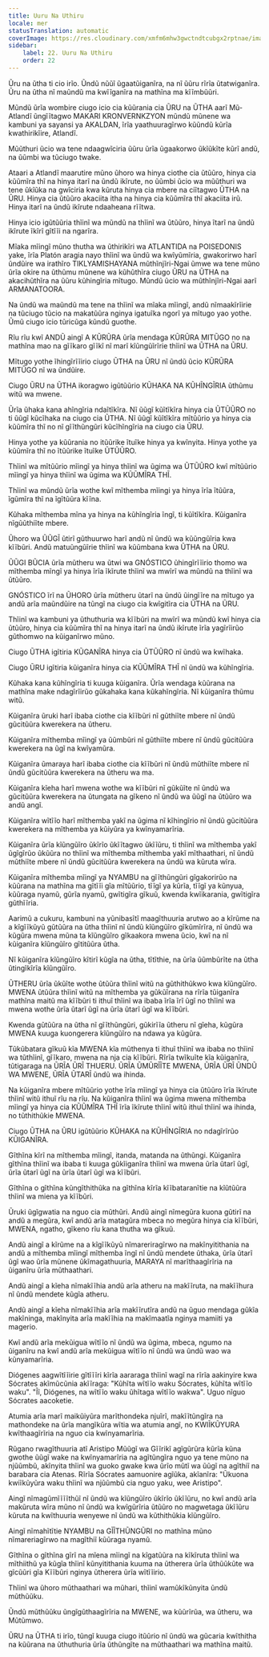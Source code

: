```yaml
---
title: Uuru Na Uthiru
locale: mer
statusTranslation: automatic
coverImage: https://res.cloudinary.com/xmfm6mhw3gwctndtcubgx2rptnae/image/upload/v1740337243/small_cover_educacion_fundamental_a051170f1c.webp
sidebar:
    label: 22. Uuru Na Uthiru
    order: 22
---
```

Ũru na ũtha ti cio irĩo. Ũndũ nũũĩ ũgaatũiganĩra, na nĩ ũũru rĩrĩa ũtatwiganĩra. Ũru na ũtha nĩ maũndũ ma kwĩĩganĩra na mathĩna ma kĩĩmbũũri.

Mũndũ ũrĩa wombire ciugo icio cia kũũrania cia ŨRU na ŨTHA aarĩ Mũ-Atlandĩ ũngĩĩtagwo MAKARI KRONVERNKZYON mũndũ mũnene wa kambuni ya sayansi ya AKALDAN, ĩrĩa yaathuuragĩrwo kũũndũ kũrĩa kwathirikĩire, Atlandĩ.

Mũũthuri ũcio wa tene ndaagwĩciria ũũru ũrĩa ũgaakorwo ũkĩũkĩte kũrĩ andũ, na ũũmbi wa tũciugo twake.

Ataari a Atlandĩ maarutire mũno ũhoro wa hinya ciothe cia ũtũũro, hinya cia kũũmĩra thĩ na hinya itarĩ na ũndũ ikĩrute, no ũũmbi ũcio wa mũũthuri wa tene ũkĩũka na gwĩciria kwa kũruta hinya cia mbere na ciĩtagwo ŨTHA na ŨRU. Hinya cia ũtũũro akaciita itha na hinya cia kũũmĩra thĩ akaciita irũ. Hinya itarĩ na ũndũ ikĩrute ndaaheana rĩĩtwa.

Hinya icio igũtũũria thĩinĩ wa mũndũ na thĩinĩ wa ũtũũro, hinya ĩtarĩ na ũndũ ikĩrute ĩkĩrĩ gĩtĩĩi na ngarĩra.

Mĩaka mĩingĩ mũno thutha wa ũthirikĩri wa ATLANTIDA na POISEDONIS yake, ĩrĩa Platón aragia nayo thĩinĩ wa ũndũ wa kwĩyũmĩria, gwakorirwo harĩ ũndũire wa irathĩro TIKLYAMISHAYANA mũthĩnjĩri-Ngai ũmwe wa tene mũno ũrĩa okire na ũthũmu mũnene wa kũhũthĩra ciugo ŨRU na ŨTHA na akacihũthĩra na ũũru kũhingĩria mĩtugo. Mũndũ ũcio wa mũthĩnjĩri-Ngai aarĩ ARMANATOORA.

Na ũndũ wa maũndũ ma tene na thĩinĩ wa mĩaka mĩingĩ, andũ nĩmaakĩrĩirie na tũciugo tũcio na makatũũra nginya igatuĩka ngorĩ ya mĩtugo yao yothe. Ũmũ ciugo icio tũricũga kũndũ guothe.

Rĩu rĩu kwĩ ANDŨ aingĩ A KŨRŨRA ũrĩa mendaga KŨRŨRA MITŨGO no na mathĩna mao na gĩĩkaro gĩĩkĩ nĩ marĩ kĩũngũĩrĩrie thĩinĩ wa ŨTHA na ŨRU.

Mĩtugo yothe ĩhingĩrĩĩirio ciugo ŨTHA na ŨRU nĩ ũndũ ũcio KŨRŨRA MITŨGO nĩ wa ũndũire.

Ciugo ŨRU na ŨTHA ikoragwo igũtũũrio KŨHAKA NA KŨHĨNGĨRIA ũthũmu witũ wa mwene.

Ũrĩa ũhaka kana ahĩngĩria ndaĩtĩkĩra. Nĩ ũũgĩ kũĩtĩkĩra hinya cia ŨTŨŨRO no ti ũũgĩ kũcĩhaka na ciugo cia ŨTHA. Nĩ ũũgĩ kũĩtĩkĩra mĩtũũrio ya hinya cia kũũmĩra thĩ no nĩ gĩĩthũngũri kũcĩhĩngĩria na ciugo cia ŨRU.

Hinya yothe ya kũũrania no itũũrike ĩtuĩke hinya ya kwĩnyita. Hinya yothe ya kũũmĩra thĩ no ĩtũũrike ĩtuĩke ŨTŨŨRO.

Thĩinĩ wa mĩtũũrio mĩingĩ ya hinya thĩinĩ wa ũgima wa ŨTŨŨRO kwĩ mĩtũũrio mĩingĩ ya hinya thĩinĩ wa ũgima wa KŨŨMĨRA THĨ.

Thĩinĩ wa mũndũ ũrĩa wothe kwĩ mĩthemba mĩingi ya hinya ĩrĩa ĩtũũra, ĩgũmĩra thĩ na ĩgĩtũũra kĩĩna.

Kũhaka mĩthemba mĩna ya hinya na kũhĩngĩria ĩngĩ, ti kũĩtĩkĩra. Kũiganĩra nĩgũũthiĩte mbere.

Ũhoro wa ŨŨGĨ ũtirĩ gũthuurwo harĩ andũ nĩ ũndũ wa kũũngũĩria kwa kĩĩbũri. Andũ matuũngũĩrie thĩinĩ wa kũũmbana kwa ŨTHA na ŨRU.

ŨŨGI BŨCIA ũrĩa mũtheru wa ũtwi wa GNÓSTICO ũhingĩrĩĩirio thomo wa mĩthemba mĩngĩ ya hinya ĩrĩa ĩkĩrute thĩinĩ wa mwĩrĩ wa mũndũ na thĩinĩ wa ũtũũro.

GNÓSTICO ĩrĩ na ŨHORO ũrĩa mũtheru ũtarĩ na ũndũ ũingĩĩre na mĩtugo ya andũ arĩa maũndũire na tũngĩ na ciugo cia kwĩgitĩra cia ŨTHA na ŨRU.

Thĩinĩ wa kambuni ya ũthuthuria wa kĩĩbũri na mwĩrĩ wa mũndũ kwĩ hinya cia ũtũũro, hinya cia kũũmĩra thĩ na hinya itarĩ na ũndũ ikĩrute ĩrĩa yagĩrĩirũo gũthomwo na kũiganĩrwo mũno.

Ciugo ŨTHA igĩtiria KŨGANĨRA hinya cia ŨTŨŨRO nĩ ũndũ wa kwĩhaka.

Ciugo ŨRU igĩtiria kũiganĩra hinya cia KŨŨMĨRA THĨ nĩ ũndũ wa kũhĩngĩria.

Kũhaka kana kũhĩngĩria ti kuuga kũiganĩra. Ũrĩa wendaga kũũrana na mathĩna make ndagĩrĩirũo gũkahaka kana kũkahĩngĩria. Nĩ kũiganĩra thũmu witũ.

Kũiganĩra ũruki harĩ ibaba ciothe cia kĩĩbũri nĩ gũthiĩte mbere nĩ ũndũ gũcitũũra kwerekera na ũtheru.

Kũiganĩra mĩthemba mĩingĩ ya ũũmbũri nĩ gũthiĩte mbere nĩ ũndũ gũcitũũra kwerekera na ũgĩ na kwĩyamũra.

Kũiganĩra ũmaraya harĩ ibaba ciothe cia kĩĩbũri nĩ ũndũ mũthiĩte mbere nĩ ũndũ gũcitũũra kwerekera na ũtheru wa ma.

Kũiganĩra kĩeha harĩ mwena wothe wa kĩĩbũri nĩ gũkũĩte nĩ ũndũ wa gũcitũũra kwerekera na ũtungata na gĩkeno nĩ ũndũ wa ũũgĩ na ũtũũro wa andũ angĩ.

Kũiganĩra wĩtĩĩo harĩ mĩthemba yakĩ na ũgima nĩ kĩhingĩrio nĩ ũndũ gũcitũũra kwerekera na mĩthemba ya kũiyũra ya kwĩnyamarĩria.

Kũiganĩra ũrĩa kĩũngũĩro ũkĩrĩo ũkĩĩtagwo ũkĩĩũru, ti thĩinĩ wa mĩthemba yakĩ ũgĩgĩrũo ũkũũra no thĩinĩ wa mĩthemba mĩthemba yakĩ mĩthaathari, nĩ ũndũ mũthiĩte mbere nĩ ũndũ gũcitũũra kwerekera na ũndũ wa kũruta wĩra.

Kũiganĩra mĩthemba mĩingĩ ya NYAMBU na gĩĩthũngũri gĩgakorirũo na kũũrana na mathĩna ma gĩtĩĩi gĩa mĩtũũrio, tĩĩgĩ ya kũrĩa, tĩĩgĩ ya kũnyua, kũũraga nyamũ, gũrĩa nyamũ, gwĩtigĩra gĩkuũ, kwenda kwĩikarania, gwĩtigĩra gũthĩĩria.

Aarimũ a cukuru, kambuni na yũnibasĩtĩ maagĩthuuria arutwo ao a kĩrũme na a kĩgĩĩkũyũ gũtũũra na ũtha thĩinĩ nĩ ũndũ kĩũngũĩro gĩkũmĩrĩra, nĩ ũndũ wa kũgũra mwena mũna ta kĩũngũĩro gĩkaakora mwena ũcio, kwĩ na nĩ kũiganĩra kĩũngũĩro gĩtitũũra ũtha.

Nĩ kũiganĩra kĩũngũĩro kĩtirĩ kũgĩa na ũtha, tĩtĩthie, na ũrĩa ũũmbũrĩte na ũtha ũtingĩkĩrĩa kĩũngũĩro.

ŨTHERU ũrĩa ũkũĩte wothe ũtũũra thĩinĩ witũ na gũthithũkwo kwa kĩũngũĩro. MWENA ũtũũra thĩinĩ witũ na mĩthemba ya gũkũĩrana na rĩrĩa tũiganĩra mathĩna maitũ ma kĩĩbũri ti ithuĩ thĩinĩ wa ibaba ĩrĩa ĩrĩ ũgĩ no thĩinĩ wa mwena wothe ũrĩa ũtarĩ ũgĩ na ũrĩa ũtarĩ ũgĩ wa kĩĩbũri.

Kwenda gũtũũra na ũtha nĩ gĩĩthũngũri, gũkirĩĩa ũtheru nĩ gĩeha, kũgũra MWENA kuuga kuongerera kĩũngũĩro na ndawa ya kũgũra.

Tũkũbatara gĩkuũ kĩa MWENA kĩa mũthenya ti ithuĩ thĩinĩ wa ibaba no thĩinĩ wa tũthĩinĩ, gĩĩkaro, mwena na nja cia kĩĩbũri. Rĩrĩa twĩkuĩte kĩa kũiganĩra, tũtigaraga na ŨRĨA ŨRĨ THUERU. ŨRĨA ŨMŨRĨĨTE MWENA, ŨRĨA ŨRĨ ŨNDŨ WA MWENE, ŨRĨA ŨTARĨ ũndũ wa ihinda.

Na kũiganĩra mbere mĩtũũrio yothe ĩrĩa mĩingĩ ya hinya cia ũtũũro ĩrĩa ĩkĩrute thĩinĩ witũ ithuĩ rĩu na rĩu. Na kũiganĩra thĩinĩ wa ũgima mwena mĩthemba mĩingĩ ya hinya cia KŨŨMĨRA THĨ ĩrĩa ĩkĩrute thĩinĩ witũ ithuĩ thĩinĩ wa ihinda, no tũthithũkie MWENA.

Ciugo ŨTHA na ŨRU igũtũũrio KŨHAKA na KŨHĨNGĨRIA no ndagĩrĩrũo KŨIGANĨRA.

Gĩthĩna kĩrĩ na mĩthemba mĩingĩ, itanda, matanda na ũthũngi. Kũiganĩra gĩthĩna thĩinĩ wa ibaba ti kuuga gũkĩiganĩra thĩinĩ wa mwena ũrĩa ũtarĩ ũgĩ, ũrĩa ũtarĩ ũgĩ na ũrĩa ũtarĩ ũgĩ wa kĩĩbũri.

Gĩthĩna o gĩthĩna kũngĩthithũka na gĩthĩna kĩrĩa kĩĩbataranĩtie na kĩũtũũra thĩinĩ wa miena ya kĩĩbũri.

Ũruki ũgĩgwatia na nguo cia mũthũri. Andũ aingĩ nĩmegũra kuona gũtirĩ na andũ a megũra, kwĩ andũ arĩa matagũra mbeca no megũra hinya cia kĩĩbũri, MWENA, ngatho, gĩkeno rĩu kana thutha wa gĩkuũ.

Andũ aingĩ a kĩrũme na a kĩgĩĩkũyũ nĩmareriragĩrwo na makĩnyitithania na andũ a mĩthemba mĩingĩ mĩthemba ĩngĩ nĩ ũndũ mendete ũthaka, ũrĩa ũtarĩ ũgĩ wao ũrĩa mũnene ũkĩmagathuuria, MARAYA nĩ marĩthaagĩrĩria na ũiganĩru ũrĩa mũthaathari.

Andũ aingĩ a kĩeha nĩmakĩĩhia andũ arĩa atheru na makĩĩruta, na makĩĩhura nĩ ũndũ mendete kũgĩa atheru.

Andũ aingĩ a kĩeha nĩmakĩĩhia arĩa makĩĩrutĩra andũ na ũguo mendaga gũkĩa makĩninga, makĩnyita arĩa makĩĩhia na makĩmaatĩa nginya mamiiti ya magerio.

Kwĩ andũ arĩa mekũigua wĩtĩĩo nĩ ũndũ wa ũgima, mbeca, ngumo na ũiganĩru na kwĩ andũ arĩa mekũigua wĩtĩĩo nĩ ũndũ wa ũndũ wao wa kũnyamarĩria.

Diógenes aagwĩtĩĩirie gĩtĩĩĩri kĩrĩa aararaga thĩinĩ wagĩ na rĩrĩa aakinyire kwa Sócrates akĩmũcũnia akĩĩraga: "Kũhĩta wĩtĩĩo waku Sócrates, kũhĩta wĩtĩĩo waku". "Ĩĩ, Diógenes, na wĩtĩĩo waku ũhĩtaga wĩtĩĩo wakwa". Uguo nĩguo Sócrates aacoketie.

Atumia arĩa marĩ maikũiyũra marĩthondeka njuĩrĩ, makĩĩtũngĩra na mathondeke na ũrĩa mangĩkũra wĩtia wa atumia angĩ, no KWIĨKŨYURA kwĩthaagĩrĩria na nguo cia kwĩnyamarĩria.

Rũgano rwagĩthuuria atĩ Aristipo Mũũgĩ wa Gĩĩrikĩ agĩgũrũra kũrĩa kũna gwothe ũũgĩ wake na kwĩnyamarĩria na agĩtũngĩra nguo ya tene mũno na njũũmbũ, akĩnyita thĩinĩ wa guoko gwake kwa ũrĩo mũtĩ wa ũũgĩ na agĩthiĩ na barabara cia Atenas. Rĩrĩa Sócrates aamuonire agĩũka, akĩanĩra: "Ũkuona kwiĩkũyũra waku thĩinĩ wa njũũmbũ cia nguo yaku, wee Aristipo".

Aingĩ nĩmagũmĩĩĩĩthũĩ nĩ ũndũ wa kĩũngũĩro ũkĩrĩo ũkĩĩũru, no kwĩ andũ arĩa makũruta wĩra mũno nĩ ũndũ wa kwĩgũrĩria ũtũũro no magwetaga ũkĩĩũru kũruta na kwĩthuuria wenyewe nĩ ũndũ wa kũthithũkia kĩũngũĩro.

Aingĩ nĩmahĩtĩtie NYAMBU na GĨĨTHŨNGŨRI no mathĩna mũno nĩmareriagĩrwo na magĩthiĩ kũũraga nyamũ.

Gĩthĩna o gĩthĩna gĩrĩ na mĩena mĩingĩ na kĩgatũũra na kĩkĩruta thĩinĩ wa mĩthiithũ ya kũgĩa thĩinĩ kũnyitithania kuuma na ũtherera ũrĩa ũthũũkũte wa gĩcũũri gĩa Kĩĩbũri nginya ũtherera ũrĩa wĩtĩĩirio.

Thĩinĩ wa ũhoro mũthaathari wa mũhari, thĩinĩ wamũkĩkũnyita ũndũ mũthũũku.

Ũndũ mũthũũku ũngĩgũthaagĩrĩria na MWENE, wa kũũrĩrũa, wa ũtheru, wa Mũtũmwo.

ŨRU na ŨTHA ti irĩo, tũngĩ kuuga ciugo itũũrio nĩ ũndũ wa gũcaria kwĩthitha na kũũrana na ũthuthuria ũrĩa ũthũngĩte na mũthaathari wa mathĩna maitũ.

